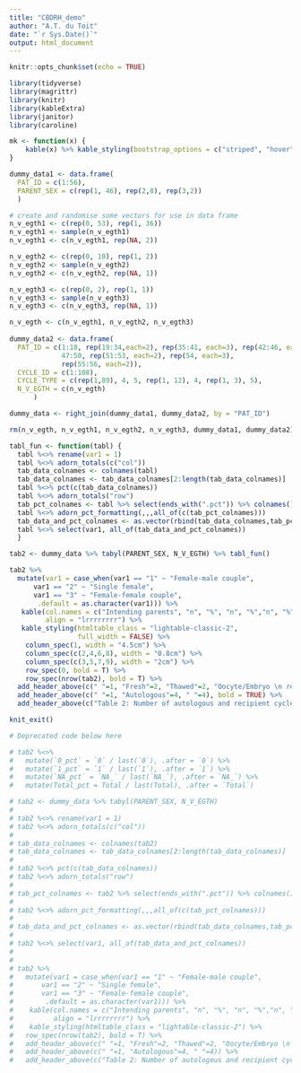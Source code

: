 ```yaml
---
title: "CBDRH_demo"
author: "A.T. du Toit"
date: "`r Sys.Date()`"
output: html_document
---
```


```r
knitr::opts_chunk$set(echo = TRUE)

library(tidyverse)
library(magrittr)
library(knitr)
library(kableExtra)
library(janitor)
library(caroline)

mk <- function(x) {
    kable(x) %>% kable_styling(bootstrap_options = c("striped", "hover", "condensed"))
}

```

```r
dummy_data1 <- data.frame(
  PAT_ID = c(1:56),
  PARENT_SEX = c(rep(1, 46), rep(2,8), rep(3,2))
  )

# create and randomise some vectors for use in data frame
n_v_egth1 <- c(rep(0, 53), rep(1, 36))
n_v_egth1 <- sample(n_v_egth1)
n_v_egth1 <- c(n_v_egth1, rep(NA, 2))

n_v_egth2 <- c(rep(0, 10), rep(1, 2))
n_v_egth2 <- sample(n_v_egth2)
n_v_egth2 <- c(n_v_egth2, rep(NA, 1))

n_v_egth3 <- c(rep(0, 2), rep(1, 1))
n_v_egth3 <- sample(n_v_egth3)
n_v_egth3 <- c(n_v_egth3, rep(NA, 1))

n_v_egth <- c(n_v_egth1, n_v_egth2, n_v_egth3)
  
dummy_data2 <- data.frame(
  PAT_ID = c(1:18, rep(19:34,each=2), rep(35:41, each=3), rep(42:46, each=4), 
             47:50, rep(51:53, each=2), rep(54, each=3),
             rep(55:56, each=2)),
  CYCLE_ID = c(1:108), 
  CYCLE_TYPE = c(rep(1,89), 4, 5, rep(1, 12), 4, rep(1, 3), 5),   
  N_V_EGTH = c(n_v_egth)
      )

dummy_data <- right_join(dummy_data1, dummy_data2, by = "PAT_ID") 

rm(n_v_egth, n_v_egth1, n_v_egth2, n_v_egth3, dummy_data1, dummy_data2)   
```

```r
tabl_fun <- function(tabl) {
  tabl %<>% rename(var1 = 1) 
  tabl %<>% adorn_totals(c("col"))
  tab_data_colnames <- colnames(tabl)
  tab_data_colnames <- tab_data_colnames[2:length(tab_data_colnames)]
  tabl %<>% pct(c(tab_data_colnames))
  tabl %<>% adorn_totals("row") 
  tab_pct_colnames <- tabl %>% select(ends_with(".pct")) %>% colnames()
  tabl %<>% adorn_pct_formatting(,,,all_of(c(tab_pct_colnames)))
  tab_data_and_pct_colnames <- as.vector(rbind(tab_data_colnames,tab_pct_colnames))
  tabl %<>% select(var1, all_of(tab_data_and_pct_colnames))
  } 

```

```r
tab2 <- dummy_data %>% tabyl(PARENT_SEX, N_V_EGTH) %>% tabl_fun() 

```

```r
tab2 %>% 
  mutate(var1 = case_when(var1 == "1" ~ "Female-male couple",
      var1 == "2" ~ "Single female",
      var1 == "3" ~ "Female-female couple",
       .default = as.character(var1))) %>%
   kable(col.names = c("Intending parents", "n", "%", "n", "%","n", "%","n", "%"),
         align = "lrrrrrrrr") %>%
   kable_styling(htmltable_class = "lightable-classic-2",
                 full_width = FALSE) %>% 
    column_spec(1, width = "4.5cm") %>%
    column_spec(c(2,4,6,8), width = "0.8cm") %>%
    column_spec(c(3,5,7,9), width = "2cm") %>%
    row_spec(0, bold = T) %>% 
    row_spec(nrow(tab2), bold = T) %>% 
  add_header_above(c(" "=1, "Fresh"=2, "Thawed"=2, "Oocyte/Embryo \n recipient"=2, "All"=2), align = "c", bold = TRUE) %>% 
  add_header_above(c(" "=1, "Autologous"=4, " "=4), bold = TRUE) %>% 
  add_header_above(c("Table 2: Number of autologous and recipient cycles by intending parents and treatment type, Australia and New Zealand, 2021"=9), bold = TRUE, align = "l")  

```


```r
knit_exit()   

# Deprecated code below here
```

```r
# tab2 %<>% 
#   mutate(`0_pct` = `0` / last(`0`), .after = `0`) %>% 
#   mutate(`1_pct` = `1` / last(`1`), .after = `1`) %>% 
#   mutate(`NA_pct` = `NA_` / last(`NA_`), .after = `NA_`) %>% 
#   mutate(Total_pct = Total / last(Total), .after = `Total`)  

```

```r
# tab2 <- dummy_data %>% tabyl(PARENT_SEX, N_V_EGTH) 
# 
# tab2 %<>% rename(var1 = 1) 
# tab2 %<>% adorn_totals(c("col"))
# 
# tab_data_colnames <- colnames(tab2)
# tab_data_colnames <- tab_data_colnames[2:length(tab_data_colnames)]
# 
# tab2 %<>% pct(c(tab_data_colnames))
# tab2 %<>% adorn_totals("row") 
# 
# tab_pct_colnames <- tab2 %>% select(ends_with(".pct")) %>% colnames()
# 
# tab2 %<>% adorn_pct_formatting(,,,all_of(c(tab_pct_colnames)))
# 
# tab_data_and_pct_colnames <- as.vector(rbind(tab_data_colnames,tab_pct_colnames))
# 
# tab2 %<>% select(var1, all_of(tab_data_and_pct_colnames))
# 
# 
# tab2 %>% 
#   mutate(var1 = case_when(var1 == "1" ~ "Female-male couple",
#       var1 == "2" ~ "Single female",
#       var1 == "3" ~ "Female-female couple",
#        .default = as.character(var1))) %>%
#    kable(col.names = c("Intending parents", "n", "%", "n", "%","n", "%","n", "%"),
#          align = "lrrrrrrrr") %>%
#    kable_styling(htmltable_class = "lightable-classic-2") %>% 
#   row_spec(nrow(tab2), bold = T) %>% 
#   add_header_above(c(" "=1, "Fresh"=2, "Thawed"=2, "Oocyte/Embryo \n recipient"=2, "All"=2), align = "c") %>% 
#   add_header_above(c(" "=1, "Autologous"=4, " "=4)) %>% 
#   add_header_above(c("Table 2: Number of autologous and recipient cycles by intending parents and treatment type, Australia and New Zealand, 2021"=9), bold = TRUE, align = "l")  

```